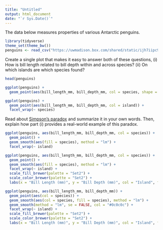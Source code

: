 ---
title: "Untitled"
output: html_document
date: "`r Sys.Date()`"
---

The data below measures properties of various Antarctic penguins.

```{r, echo = TRUE}
library(tidyverse)
theme_set(theme_bw())
penguins <- read_csv("https://uwmadison.box.com/shared/static/ijh7iipc9ect1jf0z8qa2n3j7dgem1gh.csv")
```
Create a single plot that makes it easy to answer both of these questions, (i)
How is bill length related to bill depth within and across species? (ii) On
which islands are which species found?

```{r}
head(penguins)

ggplot(penguins) +
  geom_point(aes(bill_length_mm, bill_depth_mm, col = species, shape = island))
```


```{r}
ggplot(penguins) +
  geom_point(aes(bill_length_mm, bill_depth_mm, col = island)) +
  facet_wrap(~ species)
```

Read about [Simpson's
paradox](https://en.wikipedia.org/wiki/Simpson%27s_paradox) and summarize it in
your own words. Then, explain how part (i) provides a real-world example of this
paradox.

```{r}
ggplot(penguins, aes(bill_length_mm, bill_depth_mm, col = species)) +
  geom_point() +
  geom_smooth(aes(fill = species), method = "lm") +
  facet_wrap(~ island)
```

```{r, fig.width = 8, fig.height = 3}
ggplot(penguins, aes(bill_length_mm, bill_depth_mm, col = species)) +
  geom_point() +
  geom_smooth(aes(fill = species), method = "lm") +
  facet_wrap(~ island) +
  scale_fill_brewer(palette = "Set2") +
  scale_color_brewer(palette = "Set2") +
  labs(x = "Bill Length (mm)", y = "Bill Depth (mm)", col = "Island", fill = "Island")
```

```{r, fig.width = 8, fig.height = 3}
ggplot(penguins, aes(bill_length_mm, bill_depth_mm)) +
  geom_point(aes(col = species)) +
  geom_smooth(aes(col = species, fill = species), method = "lm") +
  geom_smooth(method = "lm", se = FALSE, col = "#0c0c0c") +
  facet_wrap(~ island) +
  scale_fill_brewer(palette = "Set2") +
  scale_color_brewer(palette = "Set2") +
  labs(x = "Bill Length (mm)", y = "Bill Depth (mm)", col = "Island", fill = "Island")
```